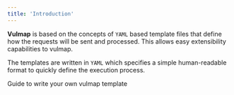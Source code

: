 ```yaml
---
title: 'Introduction'
---
```


**Vulmap** is based on the concepts of `YAML` based template files that define how the requests will be sent and processed. This allows easy extensibility capabilities to vulmap.

The templates are written in `YAML` which specifies a simple human-readable format to quickly define the execution process.

<Card title="Get Started" icon="book-open">
  Guide to write your own vulmap template
</Card>
